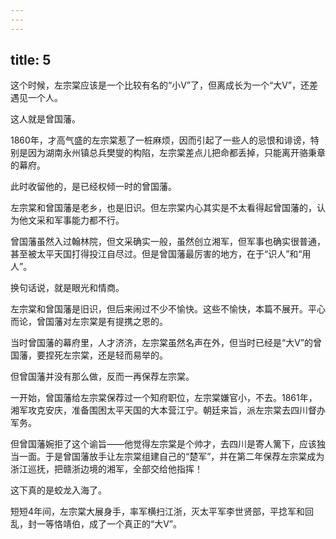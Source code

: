 ```yaml
---
---
---
```

title: 5
---



这个时候，左宗棠应该是一个比较有名的“小V”了，但离成长为一个“大V”，还差遇见一个人。

这人就是曾国藩。

1860年，才高气盛的左宗棠惹了一桩麻烦，因而引起了一些人的忌恨和诽谤，特别是因为湖南永州镇总兵樊燮的构陷，左宗棠差点儿把命都丢掉，只能离开骆秉章的幕府。

此时收留他的，是已经权倾一时的曾国藩。

左宗棠和曾国藩是老乡，也是旧识。但左宗棠内心其实是不太看得起曾国藩的，认为他文采和军事能力都不行。

曾国藩虽然入过翰林院，但文采确实一般，虽然创立湘军，但军事也确实很普通，甚至被太平天国打得投江自尽过。但是曾国藩最厉害的地方，在于“识人”和“用人”。

换句话说，就是眼光和情商。

左宗棠和曾国藩是旧识，但后来闹过不少不愉快。这些不愉快，本篇不展开。平心而论，曾国藩对左宗棠是有提携之恩的。

当时曾国藩的幕府里，人才济济，左宗棠虽然名声在外，但当时已经是“大V”的曾国藩，要捏死左宗棠，还是轻而易举的。

但曾国藩并没有那么做，反而一再保荐左宗棠。

一开始，曾国藩给左宗棠保荐过一个知府职位，左宗棠嫌官小，不去。1861年，湘军攻克安庆，准备围困太平天国的大本营江宁。朝廷来旨，派左宗棠去四川督办军务。

但曾国藩婉拒了这个谕旨——他觉得左宗棠是个帅才，去四川是寄人篱下，应该独当一面。于是曾国藩放手让左宗棠组建自己的“楚军”，并在第二年保荐左宗棠成为浙江巡抚，把赣浙边境的湘军，全部交给他指挥！

这下真的是蛟龙入海了。

短短4年间，左宗棠大展身手，率军横扫江浙，灭太平军李世贤部，平捻军和回乱，封一等恪靖伯，成了一个真正的“大V”。